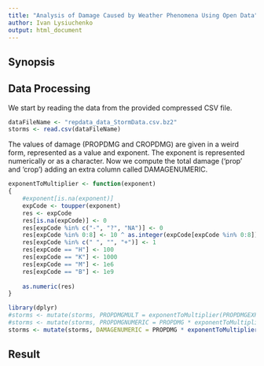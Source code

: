 ```yaml
---
title: "Analysis of Damage Caused by Weather Phenomena Using Open Data"
author: Ivan Lysiuchenko
output: html_document
---
```


## Synopsis

## Data Processing

We start by reading the data from the provided compressed CSV file.

```r
dataFileName <- "repdata_data_StormData.csv.bz2"
storms <- read.csv(dataFileName)
```

The values of damage (PROPDMG and CROPDMG) are given in a weird form, represented as a value and exponent.
The exponent is represented numerically or as a character. Now we compute the total damage ('prop' and 'crop')
adding an extra column called DAMAGENUMERIC.

```r
exponentToMultiplier <- function(exponent)
{
    #exponent[is.na(exponent)] 
    expCode <- toupper(exponent)
    res <- expCode
    res[is.na(expCode)] <- 0
    res[expCode %in% c("-", "?", "NA")] <- 0
    res[expCode %in% 0:8] <- 10 ^ as.integer(expCode[expCode %in% 0:8])
    res[expCode %in% c(" ", "", "+")] <- 1
    res[expCode == "H"] <- 100
    res[expCode == "K"] <- 1000
    res[expCode == "M"] <- 1e6
    res[expCode == "B"] <- 1e9
    
    as.numeric(res)
}

library(dplyr)
#storms <- mutate(storms, PROPDMGMULT = exponentToMultiplier(PROPDMGEXP), CROPDMGMULT = exponentToMultiplier(CROPDMGEXP))
#storms <- mutate(storms, PROPDMGNUMERIC = PROPDMG * exponentToMultiplier(PROPDMGEXP), CROPDMGNUMERIC = CROPDMG * exponentToMultiplier(CROPDMGEXP))
storms <- mutate(storms, DAMAGENUMERIC = PROPDMG * exponentToMultiplier(PROPDMGEXP) + CROPDMG * exponentToMultiplier(CROPDMGEXP))
```

## Result

